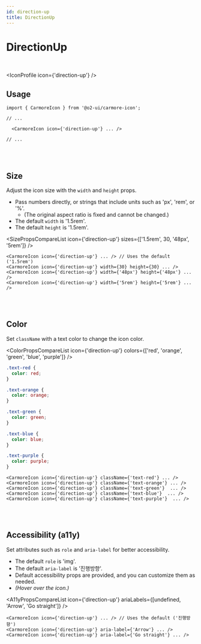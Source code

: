 ```yaml
---
id: direction-up
title: DirectionUp
---
```




# DirectionUp

<br />

<IconProfile icon={'direction-up'} />

## Usage

```tsx
import { CarmoreIcon } from '@o2-ui/carmore-icon';

// ...

  <CarmoreIcon icon={'direction-up'} ... />

// ...
```

<br />
<br />

## Size

Adjust the icon size with the `width` and `height` props.

- Pass numbers directly, or strings that include units such as 'px', 'rem', or '%'.
  - (The original aspect ratio is fixed and cannot be changed.)
- The default `width` is '1.5rem'.
- The default `height` is '1.5rem'.

<SizePropsCompareList icon={'direction-up'} sizes={['1.5rem', 30, '48px', '5rem']} />

```tsx
<CarmoreIcon icon={'direction-up'} ... /> // Uses the default ('1.5rem')
<CarmoreIcon icon={'direction-up'} width={30} height={30} ... />
<CarmoreIcon icon={'direction-up'} width={'48px'} height={'48px'} ... />
<CarmoreIcon icon={'direction-up'} width={'5rem'} height={'5rem'} ... />
```

<br />
<br />

## Color

Set `className` with a text color to change the icon color.

<ColorPropsCompareList icon={'direction-up'} colors={['red', 'orange', 'green', 'blue', 'purple']} />

```css
.text-red {
  color: red;
}

.text-orange {
  color: orange;
}

.text-green {
  color: green;
}

.text-blue {
  color: blue;
}

.text-purple {
  color: purple;
}
```

```tsx
<CarmoreIcon icon={'direction-up'} className={'text-red'} ... />
<CarmoreIcon icon={'direction-up'} className={'text-orange'} ... />
<CarmoreIcon icon={'direction-up'} className={'text-green'}  ... />
<CarmoreIcon icon={'direction-up'} className={'text-blue'}  ... />
<CarmoreIcon icon={'direction-up'} className={'text-purple'}  ... />
```

<br />
<br />

## Accessibility (a11y)

Set attributes such as `role` and `aria-label` for better accessibility.

- The default `role` is 'img'.
- The default `aria-label` is '진행방향'.
- Default accessibility props are provided, and you can customize them as needed.
- _(Hover over the icon.)_

<A11yPropsCompareList icon={'direction-up'} ariaLabels={[undefined, 'Arrow', 'Go straight']} />

```tsx
<CarmoreIcon icon={'direction-up'} ... /> // Uses the default ('진행방향')
<CarmoreIcon icon={'direction-up'} aria-label={'Arrow'} ... />
<CarmoreIcon icon={'direction-up'} aria-label={'Go straight'} ... />
```

